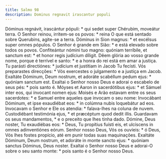 ```yaml
---
title: Salmo 98
description: Dominus regnavit irascantur populi
---
```


<div class="side-by-side not-content">
  <span>
    Dóminus regnávit, irascántur pópuli: * qui sedet super Chérubim, moveátur
    terra.
  </span>
  <span>
    O Senhor reinou, irritem-se os povos: * reina O que está sentado sobre
    Querubins, agite-se a terra.
  </span>
  <span>Dóminus in Sion magnus: * et excélsus super omnes pópulos.</span>
  <span>O Senhor é grande em Sião: * e está elevado sobre todos os povos.</span>
  <span>
    Confiteántur nómini tuo magno: quóniam terríbile, et sanctum est: * et honor
    regis judícium díligit.
  </span>
  <span>
    Dêem glória ao vosso grande nome, porque é terrível e santo: * e a honra do
    rei está em amar a justiça.
  </span>
  <span>
    Tu parásti directiónes: * judícium et justítiam in Jacob Tu fecísti.
  </span>
  <span>
    Vós preparastes direcções: * Vós exercestes o julgamento e a justiça em
    Jacob.
  </span>
  <span>
    Exaltáte Dóminum, Deum nostrum, et adoráte scabéllum pedum ejus: * quóniam
    sanctum est.
  </span>
  <span>
    Exaltai o Senhor nosso Deus e adorai o escabelo de seus pés: * pois santo é.
  </span>
  <span>
    Móyses et Aaron in sacerdótibus ejus: * et Sámuel inter eos, qui ínvocant
    nomen ejus:
  </span>
  <span>
    Moisés e Arão estavam entre os seus sacerdotes: * e Samuel entre aqueles que
    invocam o seu nome:
  </span>
  <span>
    Invocábant Dóminum, et ipse exaudiébat eos: * in colúmna nubis loquebátur ad
    eos.
  </span>
  <span>
    Invocavam o Senhor e Ele os atendia: * falava-lhes na coluna de nuvem.
  </span>
  <span>Custodiébant testimónia ejus, * et præcéptum quod dedit illis.</span>
  <span>
    Guardavam os seus mandamentos, * e o preceito que lhes tinha dado.
  </span>
  <span>
    Dómine, Deus noster, Tu exaudiébas eos: * Deus, Tu propítius fuísti eis, et
    ulcíscens in omnes adinventiónes eórum.
  </span>
  <span>
    Senhor nosso Deus, Vós os ouvíeis: * ó Deus, Vós lhes fostes propício, até
    em punir todas suas maquinações.
  </span>
  <span>
    Exaltáte Dóminum, Deum nostrum, et adoráte in monte sancto ejus: * quóniam
    sanctus Dóminus, Deus noster.
  </span>
  <span>
    Exaltai o Senhor nosso Deus e adorai-O sobre o seu santo monte: * pois santo
    é o Senhor nosso Deus.
  </span>
</div>
